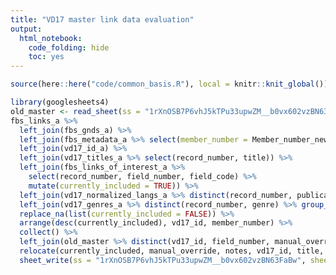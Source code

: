 ```yaml
---
title: "VD17 master link data evaluation"
output:
  html_notebook:
    code_folding: hide
    toc: yes
---
```


```r
source(here::here("code/common_basis.R"), local = knitr::knit_global())
```

```r
library(googlesheets4)
old_master <- read_sheet(ss = "1rXnOSB7P6vhJ5kTPu33upwZM__b0vx602vzBN63FaBw", sheet = "VD17 <-> FBS master link data")
fbs_links_a %>%
  left_join(fbs_gnds_a) %>%
  left_join(fbs_metadata_a %>% select(member_number = Member_number_new, First_name_new, Last_name_new, Society_name_new)) %>%
  left_join(vd17_id_a) %>%
  left_join(vd17_titles_a %>% select(record_number, title)) %>%
  left_join(fbs_links_of_interest_a %>%
    select(record_number, field_number, field_code) %>%
    mutate(currently_included = TRUE)) %>%
  left_join(vd17_normalized_langs_a %>% distinct(record_number, publication_language) %>% group_by(record_number) %>% summarize(publication_language = str_flatten(publication_language, collapse = "|"))) %>%
  left_join(vd17_genres_a %>% distinct(record_number, genre) %>% group_by(record_number) %>% summarize(genre = str_flatten(genre, collapse = "|"))) %>%
  replace_na(list(currently_included = FALSE)) %>%
  arrange(desc(currently_included), vd17_id, member_number) %>%
  collect() %>%
  left_join(old_master %>% distinct(vd17_id, field_number, manual_override, notes)) %>%
  relocate(currently_included, manual_override, notes, vd17_id, title, publication_language, genre, member_number, GND, First_name_new, Last_name_new, Society_name_new, role, role2, field_code) %>%
  sheet_write(ss = "1rXnOSB7P6vhJ5kTPu33upwZM__b0vx602vzBN63FaBw", sheet = "VD17 <-> FBS master link data")
```

